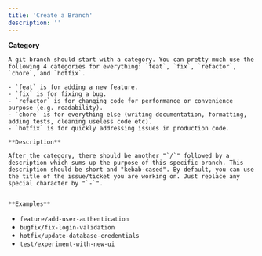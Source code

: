 ```yaml
---
title: 'Create a Branch'
description: ''
---
```

**Category**

    A git branch should start with a category. You can pretty much use the following 4 categories for everything: `feat`, `fix`, `refactor`, `chore`, and `hotfix`.

    - `feat` is for adding a new feature.
    - `fix` is for fixing a bug.
    - `refactor` is for changing code for performance or convenience purpose (e.g. readability).
    - `chore` is for everything else (writing documentation, formatting, adding tests, cleaning useless code etc).
    - `hotfix` is for quickly addressing issues in production code.

    **Description**

    After the category, there should be another "`/`" followed by a description which sums up the purpose of this specific branch. This description should be short and "kebab-cased". By default, you can use the title of the issue/ticket you are working on. Just replace any special character by "`-`".


    **Examples**

  - `feature/add-user-authentication`
  - `bugfix/fix-login-validation`
  - `hotfix/update-database-credentials`
  - `test/experiment-with-new-ui`